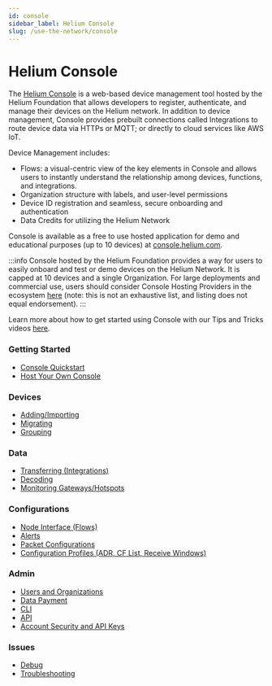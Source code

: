 ```yaml
---
id: console
sidebar_label: Helium Console
slug: /use-the-network/console
---
```


# Helium Console

The [Helium Console](http://console.helium.com/) is a web-based device
management tool hosted by the Helium Foundation that allows developers to register, authenticate, and manage
their devices on the Helium network. In addition to device management, Console
provides prebuilt connections called Integrations to route device data via HTTPs
or MQTT; or directly to cloud services like AWS IoT.

Device Management includes:

- Flows: a visual-centric view of the key elements in Console and allows users to instantly understand the relationship among devices, functions, and integrations.
- Organization structure with labels, and user-level permissions
- Device ID registration and seamless, secure onboarding and authentication
- Data Credits for utilizing the Helium Network

Console is available as a free to use hosted application for demo and educational purposes (up to 10 devices) at [console.helium.com](https://console.helium.com).

:::info
Console hosted by the Helium Foundation provides a way for users to easily onboard and test or demo devices on the Helium Network. It is capped at 10 devices and a single Organization.
For large deployments and commercial use, users should consider Console Hosting Providers in the ecosystem [here](/use-the-network/console/hosting-providers) (note: this is not an exhaustive list, and listing does not equal endorsement).
:::

Learn more about how to get started using Console with our Tips and Tricks videos [here](https://www.youtube.com/playlist?list=PLtKQNefsR5zNjWkXqdRXeBbSmYWRJFCuo).

### Getting Started

* [Console Quickstart](/use-the-network/console/quickstart)
* [Host Your Own Console](/use-the-network/run-a-network-server)

### Devices
* [Adding/Importing](/use-the-network/console/adding-devices)
* [Migrating](/use-the-network/console/migrating-devices)
* [Grouping](/use-the-network/console/labels)

### Data
* [Transferring (Integrations)](/use-the-network/console/integrations)
* [Decoding](/use-the-network/console/functions)
* [Monitoring Gateways/Hotspots](/use-the-network/console/coverage)

### Configurations
* [Node Interface (Flows)](/use-the-network/console/flows)
* [Alerts](/use-the-network/console/alerts)
* [Packet Configurations](/use-the-network/console/multi-packets)
* [Configuration Profiles (ADR, CF List, Receive Windows)](/use-the-network/console/profiles)

### Admin
* [Users and Organizations](/use-the-network/console/users)
* [Data Payment](/use-the-network/console/data-credits)
* [CLI](/use-the-network/console/cli)
* [API](/use-the-network/console/api)
* [Account Security and API Keys](/use-the-network/console/my-account)

### Issues
* [Debug](/use-the-network/console/debug)
* [Troubleshooting](/use-the-network/console/troubleshooting)
